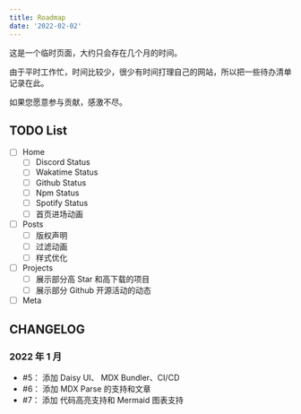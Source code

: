 ```yaml
---
title: Roadmap
date: '2022-02-02'
---
```


这是一个临时页面，大约只会存在几个月的时间。

由于平时工作忙，时间比较少，很少有时间打理自己的网站，所以把一些待办清单记录在此。

如果您愿意参与贡献，感激不尽。

## TODO List

- [ ] Home
  - [ ] Discord Status
  - [ ] Wakatime Status
  - [ ] Github Status
  - [ ] Npm Status
  - [ ] Spotify Status
  - [ ] 首页进场动画
- [ ] Posts
  - [ ] 版权声明
  - [ ] 过滤动画
  - [ ] 样式优化
- [ ] Projects
  - [ ] 展示部分高 Star 和高下载的项目
  - [ ] 展示部分 Github 开源活动的动态
- [ ] Meta

## CHANGELOG

### 2022 年 1 月

- #5： 添加 Daisy UI、 MDX Bundler、CI/CD
- #6： 添加 MDX Parse 的支持和文章
- #7： 添加 代码高亮支持和 Mermaid 图表支持
